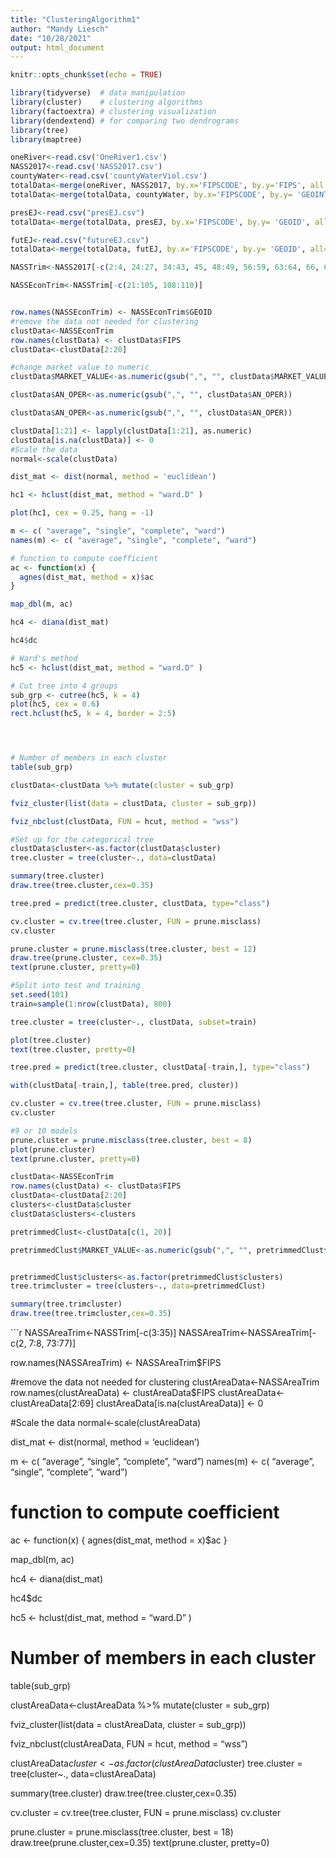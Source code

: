 ```yaml
---
title: "ClusteringAlgorithm1"
author: "Mandy Liesch"
date: "10/28/2021"
output: html_document
---
```


```r
knitr::opts_chunk$set(echo = TRUE)
```

```r
library(tidyverse)  # data manipulation
library(cluster)    # clustering algorithms
library(factoextra) # clustering visualization
library(dendextend) # for comparing two dendrograms
library(tree)
library(maptree)
``` 

```r
oneRiver<-read.csv('OneRiver1.csv')
NASS2017<-read.csv('NASS2017.csv')
countyWater<-read.csv('countyWaterViol.csv')
totalData<-merge(oneRiver, NASS2017, by.x='FIPSCODE', by.y='FIPS', all.x=TRUE)
totalData<-merge(totalData, countyWater, by.x='FIPSCODE', by.y= 'GEOINT', all.x=TRUE)

presEJ<-read.csv("presEJ.csv")
totalData<-merge(totalData, presEJ, by.x='FIPSCODE', by.y= 'GEOID', all=TRUE)

futEJ<-read.csv("futureEJ.csv")
totalData<-merge(totalData, futEJ, by.x='FIPSCODE', by.y= 'GEOID', all=TRUE)

NASSTrim<-NASS2017[-c(2:4, 24:27, 34:43, 45, 48:49, 56:59, 63:64, 66, 69:77, 143:144, 146:163)]

NASSEconTrim<-NASSTrim[-c(21:105, 108:110)]


row.names(NASSEconTrim) <- NASSEconTrim$GEOID
#remove the data not needed for clustering
clustData<-NASSEconTrim
row.names(clustData) <- clustData$FIPS
clustData<-clustData[2:20]

#change market value to numeric
clustData$MARKET_VALUE<-as.numeric(gsub(",", "", clustData$MARKET_VALUE))

clustData$AN_OPER<-as.numeric(gsub(",", "", clustData$AN_OPER))

clustData$AN_OPER<-as.numeric(gsub(",", "", clustData$AN_OPER))

clustData[1:21] <- lapply(clustData[1:21], as.numeric)
clustData[is.na(clustData)] <- 0
#Scale the data
normal<-scale(clustData)

dist_mat <- dist(normal, method = 'euclidean')

hc1 <- hclust(dist_mat, method = "ward.D" )

plot(hc1, cex = 0.25, hang = -1)

m <- c( "average", "single", "complete", "ward")
names(m) <- c( "average", "single", "complete", "ward")

# function to compute coefficient
ac <- function(x) {
  agnes(dist_mat, method = x)$ac
}

map_dbl(m, ac)

hc4 <- diana(dist_mat)

hc4$dc

# Ward's method
hc5 <- hclust(dist_mat, method = "ward.D" )

# Cut tree into 4 groups
sub_grp <- cutree(hc5, k = 4)
plot(hc5, cex = 0.6)
rect.hclust(hc5, k = 4, border = 2:5)




# Number of members in each cluster
table(sub_grp)

clustData<-clustData %>% mutate(cluster = sub_grp)

fviz_cluster(list(data = clustData, cluster = sub_grp))

fviz_nbclust(clustData, FUN = hcut, method = "wss")

```

```r
#Set up for the categorical tree
clustData$cluster<-as.factor(clustData$cluster)
tree.cluster = tree(cluster~., data=clustData)

summary(tree.cluster)
draw.tree(tree.cluster,cex=0.35)

tree.pred = predict(tree.cluster, clustData, type="class")

cv.cluster = cv.tree(tree.cluster, FUN = prune.misclass)
cv.cluster

prune.cluster = prune.misclass(tree.cluster, best = 12)
draw.tree(prune.cluster, cex=0.35)
text(prune.cluster, pretty=0)

#Split into test and training
set.seed(101)
train=sample(1:nrow(clustData), 800)

tree.cluster = tree(cluster~., clustData, subset=train)

plot(tree.cluster)
text(tree.cluster, pretty=0)

tree.pred = predict(tree.cluster, clustData[-train,], type="class")

with(clustData[-train,], table(tree.pred, cluster))

cv.cluster = cv.tree(tree.cluster, FUN = prune.misclass)
cv.cluster

#9 or 10 models
prune.cluster = prune.misclass(tree.cluster, best = 8)
plot(prune.cluster)
text(prune.cluster, pretty=0)
```

```r
clustData<-NASSEconTrim
row.names(clustData) <- clustData$FIPS
clustData<-clustData[2:20]
clusters<-clustData$cluster
clustData$clusters<-clusters

pretrimmedClust<-clustData[c(1, 20)]

pretrimmedClust$MARKET_VALUE<-as.numeric(gsub(",", "", pretrimmedClust$MARKET_VALUE))


pretrimmedClust$clusters<-as.factor(pretrimmedClust$clusters)
tree.trimcluster = tree(clusters~., data=pretrimmedClust)

summary(tree.trimcluster)
draw.tree(tree.trimcluster,cex=0.35)

```

```r

NASSAreaTrim<-NASSTrim[-c(3:35)]
NASSAreaTrim<-NASSAreaTrim[-c(2, 7:8, 73:77)]

row.names(NASSAreaTrim) <- NASSAreaTrim$FIPS

#remove the data not needed for clustering
clustAreaData<-NASSAreaTrim
row.names(clustAreaData) <- clustAreaData$FIPS
clustAreaData<-clustAreaData[2:69]
clustAreaData[is.na(clustAreaData)] <- 0

#Scale the data
normal<-scale(clustAreaData)

dist_mat <- dist(normal, method = 'euclidean')

m <- c( "average", "single", "complete", "ward")
names(m) <- c( "average", "single", "complete", "ward")

# function to compute coefficient
ac <- function(x) {
  agnes(dist_mat, method = x)$ac
}

map_dbl(m, ac)


hc4 <- diana(dist_mat)

hc4$dc

hc5 <- hclust(dist_mat, method = "ward.D" )

# Number of members in each cluster
table(sub_grp)

clustAreaData<-clustAreaData %>% mutate(cluster = sub_grp)

fviz_cluster(list(data = clustAreaData, cluster = sub_grp))

fviz_nbclust(clustAreaData, FUN = hcut, method = "wss")


clustAreaData$cluster<-as.factor(clustAreaData$cluster)
tree.cluster = tree(cluster~., data=clustAreaData)

summary(tree.cluster)
draw.tree(tree.cluster,cex=0.35)

cv.cluster = cv.tree(tree.cluster, FUN = prune.misclass)
cv.cluster

prune.cluster = prune.misclass(tree.cluster, best = 18)
draw.tree(prune.cluster,cex=0.35)
text(prune.cluster, pretty=0)
